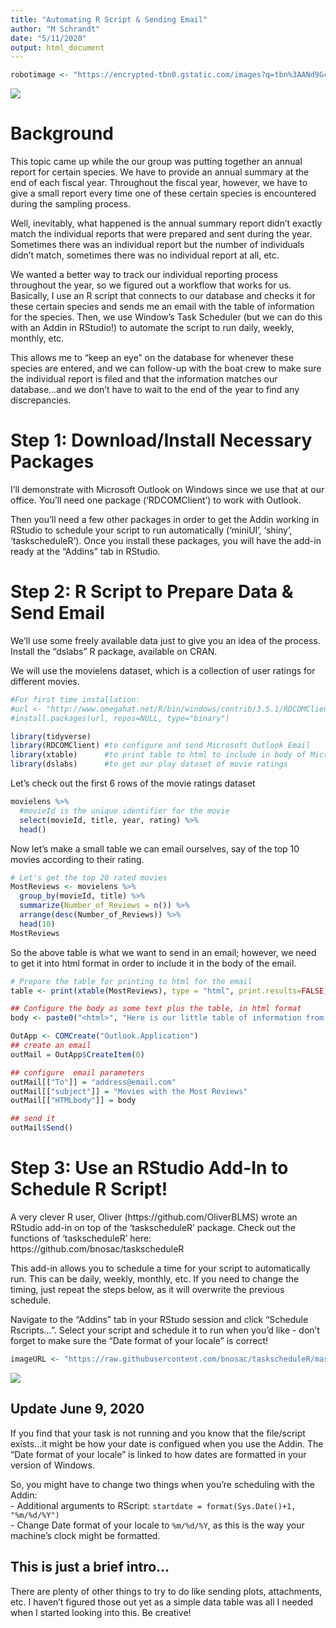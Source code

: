 ```yaml
---
title: "Automating R Script & Sending Email"
author: "M Schrandt"
date: "5/11/2020"
output: html_document
---
```

```r
robotimage <- "https://encrypted-tbn0.gstatic.com/images?q=tbn%3AANd9GcRODQ1moN5qHem8vDPJtRt3qvHgDeyhoAneFNOBZVl5ACw38Wek&usqp=CAU"
```
![](`r robotimage`)

# Background

This topic came up while the our group was putting together an annual report for certain species. We have to provide an annual summary at the end of each fiscal year. Throughout the fiscal year, however, we have to give a small report every time one of these certain species is encountered during the sampling process.

Well, inevitably, what happened is the annual summary report didn't exactly match the individual reports that were prepared and sent during the year. Sometimes there was an individual report but the number of individuals didn't match, sometimes there was no individual report at all, etc.

We wanted a better way to track our individual reporting process throughout the year, so we figured out a workflow that works for us. Basically, I use an R script that connects to our database and checks it for these certain species and sends me an email with the table of information for the species. Then, we use Window's Task Scheduler (but we can do this with an Addin in RStudio!) to automate the script to run daily, weekly, monthly, etc.

This allows me to "keep an eye" on the database for whenever these species are entered, and we can follow-up with the boat crew to make sure the individual report is filed and that the information matches our database...and we don't have to wait to the end of the year to find any discrepancies.

# Step 1: Download/Install Necessary Packages

I'll demonstrate with Microsoft Outlook on Windows since we use that at our office. You'll need one package ('RDCOMClient') to work with Outlook.

Then you'll need a few other packages in order to get the Addin working in RStudio to schedule your script to run automatically ('miniUI', 'shiny', 'taskscheduleR'). Once you install these packages, you will have the add-in ready at the "Addins" tab in RStudio.

# Step 2: R Script to Prepare Data & Send Email

We'll use some freely available data just to give you an idea of the process. Install the "dslabs" R package, available on CRAN.

We will use the movielens dataset, which is a collection of user ratings for different movies.

```r
#For first time installation:
#url <- "http://www.omegahat.net/R/bin/windows/contrib/3.5.1/RDCOMClient_0.93-0.zip"
#install.packages(url, repos=NULL, type="binary")

library(tidyverse)
library(RDCOMClient) #to configure and send Microsoft Outlook Email
library(xtable)      #to print table to html to include in body of Microsoft Outlook Email
library(dslabs)      #to get our play dataset of movie ratings
```

Let's check out the first 6 rows of the movie ratings dataset

```r
movielens %>%
  #movieId is the unique identifier for the movie
  select(movieId, title, year, rating) %>%
  head()
```

Now let's make a small table we can email ourselves, say of the top 10 movies according to their rating.

```r

# Let's get the top 20 rated movies
MostReviews <- movielens %>%
  group_by(movieId, title) %>%
  summarize(Number_of_Reviews = n()) %>%
  arrange(desc(Number_of_Reviews)) %>%
  head(10)
MostReviews
```

So the above table is what we want to send in an email; however, we need to get it into html format in order to include it in the body of the email.

```r
# Prepare the table for printing to html for the email
table <- print(xtable(MostReviews), type = "html", print.results=FALSE)
```

```r
## Configure the body as some text plus the table, in html format
body <- paste0("<html>", "Here is our little table of information from today's scheduled R task on movie reviews", table, "</html>")

OutApp <- COMCreate("Outlook.Application")
## create an email 
outMail = OutApp$CreateItem(0)

## configure  email parameters
outMail[["To"]] = "address@email.com"
outMail[["subject"]] = "Movies with the Most Reviews"
outMail[["HTMLbody"]] = body

## send it
outMail$Send()
```

# Step 3: Use an RStudio Add-In to Schedule R Script! 

A very clever R user, Oliver (https://github.com/OliverBLMS) wrote an RStudio add-in on top of the 'taskscheduleR' package. Check out the functions of 'taskscheduleR' here: https://github.com/bnosac/taskscheduleR

This add-in allows you to schedule a time for your script to automatically run. This can be daily, weekly, monthly, etc. If you need to change the timing, just repeat the steps below, as it will overwrite the previous schedule.

Navigate to the "Addins" tab in your RStudo session and click "Schedule Rscripts...". Select your script and schedule it to run when you'd like - don't forget to make sure the "Date format of your locale" is correct!

```r
imageURL <- "https://raw.githubusercontent.com/bnosac/taskscheduleR/master/vignettes/taskscheduleR-rstudioaddin.png"
```

![](`r imageURL`)

## Update June 9, 2020

If you find that your task is not running and you know that the file/script exists...it might be how your date is configued when you use the Addin. The "Date format of your locale" is linked to how dates are formatted in your version of Windows.

So, you might have to change two things when you're scheduling with the Addin:  
- Additional arguments to RScript: `startdate = format(Sys.Date()+1, "%m/%d/%Y")`  
- Change Date format of your locale to `%m/%d/%Y`, as this is the way your machine's clock might be formatted.

## This is just a brief intro...

There are plenty of other things to try to do like sending plots, attachments, etc. I haven't figured those out yet as a simple data table was all I needed when I started looking into this. Be creative!

